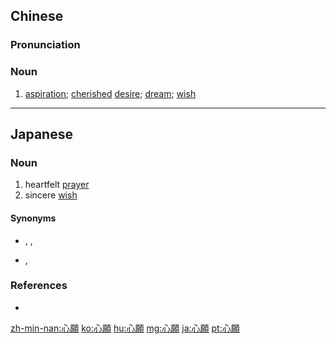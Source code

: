 {{also|心愿}}
==Chinese==
{{zh-forms|s=心愿}}

===Pronunciation===
{{zh-pron
|m=xīnyuàn
|c=sam1 jyun6
|h=pfs=sîm-ngien
|mn=sim-goān
|cat=n
}}

===Noun===
{{zh-noun}}

# [[aspiration]]; [[cherished]] [[desire]]; [[dream]]; [[wish]]

----

==Japanese==
{{ja-kanjitab|しん|がん|yomi=on}}

===Noun===
{{ja-noun|しんがん}}

# heartfelt [[prayer]]
# sincere [[wish]]

====Synonyms====
* {{sense|prayer}} {{ja-r|祈り|いのり}}, {{ja-r|祈念|きねん}}, {{ja-r|祈願|きがん}}
* {{sense|wish}} {{ja-r|希望|きぼう}}, {{ja-r|願望|がんぼう}}

===References===
* {{R:Meikyo}}

[[zh-min-nan:心願]]
[[ko:心願]]
[[hu:心願]]
[[mg:心願]]
[[ja:心願]]
[[pt:心願]]